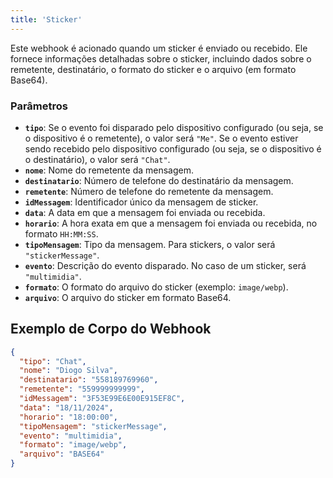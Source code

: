 ```yaml
---
title: 'Sticker'
---
```


Este webhook é acionado quando um sticker é enviado ou recebido. Ele fornece informações detalhadas sobre o sticker, incluindo dados sobre o remetente, destinatário, o formato do sticker e o arquivo (em formato Base64).

### Parâmetros

- **`tipo`**: Se o evento foi disparado pelo dispositivo configurado (ou seja, se o dispositivo é o remetente), o valor será `"Me"`. Se o evento estiver sendo recebido pelo dispositivo configurado (ou seja, se o dispositivo é o destinatário), o valor será `"Chat"`.
- **`nome`**: Nome do remetente da mensagem.
- **`destinatario`**: Número de telefone do destinatário da mensagem.
- **`remetente`**: Número de telefone do remetente da mensagem.
- **`idMessagem`**: Identificador único da mensagem de sticker.
- **`data`**: A data em que a mensagem foi enviada ou recebida.
- **`horario`**: A hora exata em que a mensagem foi enviada ou recebida, no formato `HH:MM:SS`.
- **`tipoMensagem`**: Tipo da mensagem. Para stickers, o valor será `"stickerMessage"`.
- **`evento`**: Descrição do evento disparado. No caso de um sticker, será `"multimidia"`.
- **`formato`**: O formato do arquivo do sticker (exemplo: `image/webp`).
- **`arquivo`**: O arquivo do sticker em formato Base64.

## Exemplo de Corpo do Webhook

```json
{
  "tipo": "Chat",
  "nome": "Diogo Silva",
  "destinatario": "558189769960",
  "remetente": "559999999999",
  "idMessagem": "3F53E99E6E00E915EF8C",
  "data": "18/11/2024",
  "horario": "18:00:00",
  "tipoMensagem": "stickerMessage",
  "evento": "multimidia",
  "formato": "image/webp",
  "arquivo": "BASE64"
}
